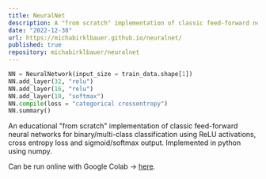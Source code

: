 ```yaml
---
title: NeuralNet
description: A "from scratch" implementation of classic feed-forward neural networks for binary/multi-class classification using ReLU activations, cross entropy loss and sigmoid/softmax output.
date: "2022-12-30"
url: https://michabirklbauer.github.io/neuralnet/
published: true
repository: michabirklbauer/neuralnet
---
```


```python
NN = NeuralNetwork(input_size = train_data.shape[1])
NN.add_layer(32, "relu")
NN.add_layer(16, "relu")
NN.add_layer(10, "softmax")
NN.compile(loss = "categorical crossentropy")
NN.summary()
```

<div style={{ textAlign: 'justify' }}>

An educational "from scratch" implementation of classic feed-forward neural networks for binary/multi-class classification using ReLU activations, cross entropy loss and sigmoid/softmax output.
Implemented in python using numpy.  

Can be run online with Google Colab -> [here](https://colab.research.google.com/github/michabirklbauer/neuralnet/blob/master/neuralnet-colab.ipynb).

</div>
